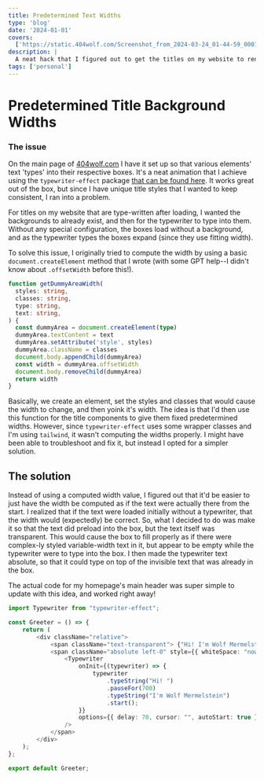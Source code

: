 ```yaml
---
title: Predetermined Text Widths
type: 'blog'
date: '2024-01-01'
covers:
  ['https://static.404wolf.com/Screenshot_from_2024-03-24_01-44-59_0001.png']
description: |
  A neat hack that I figured out to get the titles on my website to render in a very specific way. Many titles on my homepage fill in automatically with a typewriter animation. Instead of the titles rendering where their darker background grows wider as the typewriter types, which was the default since I was using fitting width, I found a hack to get the widths to be correct to the size that the text would end up being on the initial load.
tags: ['personal']
---
```


# Predetermined Title Background Widths

### The issue

On the main page of [404wolf.com](https://404wolf.com) I have it set up so that
various elements' text 'types' into their respective boxes. It's a neat
animation that I achieve using the `typewriter-effect` package
[that can be found here](https://www.npmjs.com/package/typewriter-effect). It
works great out of the box, but since I have unique title styles that I wanted
to keep consistent, I ran into a problem.

For titles on my website that are type-written after loading, I wanted the
backgrounds to already exist, and then for the typewriter to type into them.
Without any special configuration, the boxes load without a background, and as
the typewriter types the boxes expand (since they use fitting width).

To solve this issue, I originally tried to compute the width by using a basic
`document.createElement` method that I wrote (with some GPT help--I didn't know
about `.offsetWidth` before this!).

```ts
function getDummyAreaWidth(
  styles: string,
  classes: string,
  type: string,
  text: string,
) {
  const dummyArea = document.createElement(type)
  dummyArea.textContent = text
  dummyArea.setAttribute('style', styles)
  dummyArea.className = classes
  document.body.appendChild(dummyArea)
  const width = dummyArea.offsetWidth
  document.body.removeChild(dummyArea)
  return width
}
```

Basically, we create an element, set the styles and classes that would cause the
width to change, and then yoink it's width. The idea is that I'd then use this
function for the title components to give them fixed predetermined widths.
However, since `typewriter-effect` uses some wrapper classes and I'm using
`tailwind`, it wasn't computing the widths properly. I might have been able to
troubleshoot and fix it, but instead I opted for a simpler solution.

## The solution

Instead of using a computed width value, I figured out that it'd be easier to
just have the width be computed as if the text were actually there from the
start. I realized that if the text were loaded initially without a typewriter,
that the width would (expectedly) be correct. So, what I decided to do was make
it so that the text did preload into the box, but the text itself was
transparent. This would cause the box to fill properly as if there were
complex-ly styled variable-width text in it, but appear to be empty while the
typewriter were to type into the box. I then made the typewriter text absolute,
so that it could type on top of the invisible text that was already in the box.

The actual code for my homepage's main header was super simple to update with
this idea, and worked right away!

```ts
import Typewriter from "typewriter-effect";

const Greeter = () => {
    return (
        <div className="relative">
            <span className="text-transparent"> {"Hi! I'm Wolf Mermelstein"} </span>
            <span className="absolute left-0" style={{ whiteSpace: "nowrap" }}>
                <Typewriter
                    onInit={(typewriter) => {
                        typewriter
                            .typeString("Hi! ")
                            .pauseFor(700)
                            .typeString("I'm Wolf Mermelstein")
                            .start();
                    }}
                    options={{ delay: 70, cursor: "", autoStart: true }}
                />
            </span>
        </div>
    );
};

export default Greeter;
```
